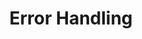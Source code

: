 ---
id: "php_tf_easy_016"
questionType: "TRUE_FALSE"
title: "Error Handling"
statement: "trigger_error() is used to raise a user-level error."
difficulty: "EASY"
category: "PHP"
correctAnswer: true
explanation: "trigger_error() generates a user-defined error message."
---
